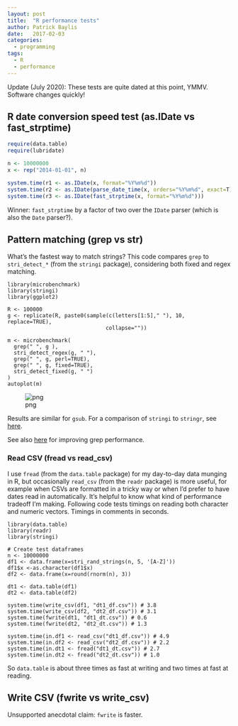 ```yaml
---
layout: post
title:  "R performance tests"
author: Patrick Baylis
date:   2017-02-03
categories:
  - programming
tags:
  - R
  - performance
---
```


::: {.callout-warning}
Update (July 2020): These tests are quite dated at this point, YMMV. Software changes quickly!
:::


## R date conversion speed test (as.IDate vs fast_strptime)

```r
require(data.table)
require(lubridate)

n <- 10000000
x <- rep("2014-01-01", n)

system.time(r1 <- as.IDate(x, format="%Y%m%d"))
system.time(r2 <- as.IDate(parse_date_time(x, orders="%Y%m%d", exact=T)))
system.time(r3 <- as.IDate(fast_strptime(x, format="%Y%m%d")))
```

Winner: `fast_strptime` by a factor of two over the `IDate` parser (which is also the `Date` parser?).

## Pattern matching (grep vs str)
What's the fastest way to match strings? This code compares `grep` to `stri_detect_*` (from the `stringi` package), considering both fixed and regex matching.
```
library(microbenchmark)
library(stringi)
library(ggplot2)

R <- 100000
g <- replicate(R, paste0(sample(c(letters[1:5]," "), 10, replace=TRUE),
                               collapse=""))

m <- microbenchmark(
  grep(" ", g ),
  stri_detect_regex(g, " "),
  grep(" ", g, perl=TRUE),
  grep(" ", g, fixed=TRUE),
  stri_detect_fixed(g, " ")
)
autoplot(m)
```

![png](/assets/img/pattern_matching_benchmark.png)

Results are similar for `gsub`. For a comparison of `stringi` to `stringr`, see [here](https://rud.is/b/2017/02/06/strung-out-on-string-ops-a-brief-comparison-of-stringi-and-stringr/).

See also [here](https://stackoverflow.com/questions/19458724/how-do-i-speed-up-text-searches-in-r) for improving grep performance.

### Read CSV (fread vs read_csv)
I use `fread` (from the `data.table` package) for my day-to-day data munging in R, but occasionally `read_csv` (from the `readr` package) is more useful, for example when CSVs are formatted in a tricky way or when I'd prefer to have dates read in automatically. It's helpful to know what kind of performance tradeoff I'm making. Following code tests timings on reading both character and numeric vectors. Timings in comments in seconds.

```
library(data.table)
library(readr)
library(stringi)

# Create test dataframes
n <- 10000000
df1 <- data.frame(x=stri_rand_strings(n, 5, '[A-Z]'))
df1$x <-as.character(df1$x)
df2 <- data.frame(x=round(rnorm(n), 3))

dt1 <- data.table(df1)
dt2 <- data.table(df2)

system.time(write_csv(df1, "dt1_df.csv")) # 3.8
system.time(write_csv(df2, "dt2_df.csv")) # 3.1
system.time(fwrite(dt1, "dt1_dt.csv")) # 0.6
system.time(fwrite(dt2, "dt2_dt.csv")) # 1.3

system.time(in.df1 <- read_csv("dt1_df.csv")) # 4.9
system.time(in.df2 <- read_csv("dt2_df.csv")) # 2.2
system.time(in.dt1 <- fread("dt1_dt.csv")) # 2.7
system.time(in.dt2 <- fread("dt2_dt.csv")) # 1.0
```
So `data.table` is about three times as fast at writing and two times at fast at reading.

## Write CSV (fwrite vs write_csv)
Unsupported anecdotal claim: `fwrite` is faster. 
